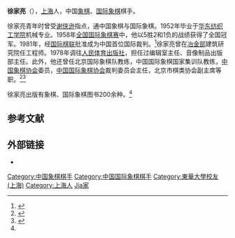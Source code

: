 '''徐家亮'''（{{bd|1931年}}），[[上海|上海]]人，中国[[象棋|象棋]]、[[国际象棋|国际象棋]]棋手。

徐家亮青年时曾受[[谢侠逊|谢侠逊]]指点，通中国象棋与国际象棋。1952年毕业于[[华东纺织工学院|华东纺织工学院]]机械专业。1958年[[全国国际象棋锦标赛|全国国际象棋赛]]中，他以5胜2和1负的战绩获得了全国冠军。1981年，经[[国际棋联|国际棋联]]批准成为中国首位国际裁判。<ref>{{cite book|title=《国际象棋词典》|author= 林峰,陈桂康|publisher=上海辞书出版社|year=1987}}</ref>徐家亮曾在[[冶金部|冶金部]]建筑研究院任工程师。1978年调往[[人民体育出版社|人民体育出版社]]，担任过编辑室主任、音像制品出版部主任。此外，他还曾任北京国际象棋队教练，中国国际象棋国家集训队教练，[[中国象棋协会|中国象棋协会]]委员，[[中国国际象棋协会|中国国际象棋协会]]裁判委员会主任，北京市棋类协会副主席等职。<ref>{{cite book|title=《体育人名辞典》|publisher=海天出版社|editor=樊渝杰|year=1991}}</ref><ref name=xiangqi>{{cite book|title=《象棋词典》|author=屠景明,杨柏伟|publisher=上海文化出版社|year=2009}}</ref>

徐家亮出版有象棋、国际象棋图书200余种。<ref name=xiangqi />

== 参考文献 ==
{{reflist}}

== 外部链接 ==
* {{fide|id=8606943}}

{{start box}}
{{succession box 
|before= [[张福江|张福江]] 
|title=  [[全国国际象棋锦标赛|中国国际象棋男子冠军]] 
|years=  1958年
|after=  [[邓文湘|邓文湘]]
}}
{{end box}}

{{DEFAULTSORT:Xu徐}}
[[Category:中国象棋棋手|Category:中国象棋棋手]]
[[Category:中国国际象棋棋手|Category:中国国际象棋棋手]]
[[Category:東華大學校友_(上海)|Category:東華大學校友 (上海)]]
[[Category:上海人|Category:上海人]]
[[Category:徐姓|Jia家]]